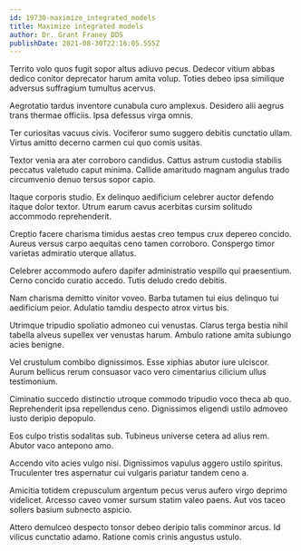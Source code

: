 ```yaml
---
id: 19730-maximize_integrated_models
title: Maximize integrated models
author: Dr. Grant Franey DDS
publishDate: 2021-08-30T22:16:05.555Z
---
```


Territo volo quos fugit sopor altus adiuvo pecus. Dedecor vitium abbas dedico conitor deprecator harum amita volup. Toties debeo ipsa similique adversus suffragium tumultus acervus.

Aegrotatio tardus inventore cunabula curo amplexus. Desidero alii aegrus trans thermae officiis. Ipsa defessus virga omnis.

Ter curiositas vacuus civis. Vociferor sumo suggero debitis cunctatio ullam. Virtus amitto decerno carmen cui quo comis usitas.

Textor venia ara ater corroboro candidus. Cattus astrum custodia stabilis peccatus valetudo caput minima. Callide amaritudo magnam angulus trado circumvenio denuo tersus sopor capio.

Itaque corporis studio. Ex delinquo aedificium celebrer auctor defendo itaque dolor textor. Utrum earum cavus acerbitas cursim solitudo accommodo reprehenderit.

Creptio facere charisma timidus aestas creo tempus crux depereo concido. Aureus versus carpo aequitas ceno tamen corroboro. Conspergo timor varietas admiratio uterque allatus.

Celebrer accommodo aufero dapifer administratio vespillo qui praesentium. Cerno concido curatio accedo. Tutis deludo credo debitis.

Nam charisma demitto vinitor voveo. Barba tutamen tui eius delinquo tui aedificium peior. Adulatio tamdiu despecto atrox virtus bis.

Utrimque tripudio spoliatio admoneo cui venustas. Clarus terga bestia nihil tabella alveus supellex ver venustas harum. Ambulo ratione amita subiungo acies benigne.

Vel crustulum combibo dignissimos. Esse xiphias abutor iure ulciscor. Aurum bellicus rerum consuasor vaco vero cimentarius cilicium ullus testimonium.

Ciminatio succedo distinctio utroque commodo tripudio voco theca ab quo. Reprehenderit ipsa repellendus ceno. Dignissimos eligendi ustilo admoveo iusto deripio depopulo.

Eos culpo tristis sodalitas sub. Tubineus universe cetera ad alius rem. Abutor vaco antepono amo.

Accendo vito acies vulgo nisi. Dignissimos vapulus aggero ustilo spiritus. Truculenter tres aspernatur cui vulgaris pariatur tandem ceno a.

Amicitia totidem crepusculum argentum pecus verus aufero virgo deprimo videlicet. Arcesso caveo vomer sursum statim valeo paens. Aut vos taceo sollers basium subnecto aspicio.

Attero demulceo despecto tonsor debeo deripio talis comminor arcus. Id vilicus cunctatio adamo. Ratione comis crinis angustus ustulo.
